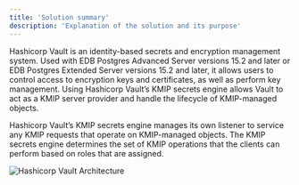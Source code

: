```yaml
---
title: 'Solution summary'
description: 'Explanation of the solution and its purpose'
---
```


Hashicorp Vault is an identity-based secrets and encryption management system. Used with EDB Postgres Advanced Server versions 15.2 and later or EDB Postgres Extended Server versions 15.2 and later, it allows users to control access to encryption keys and certificates, as well as perform key management. Using Hashicorp Vault’s KMIP secrets engine allows Vault to act as a KMIP server provider and handle the lifecycle of KMIP-managed objects.

Hashicorp Vault’s KMIP secrets engine manages its own listener to service any KMIP requests that operate on KMIP-managed objects. The KMIP secrets engine determines the set of KMIP operations that the clients can perform based on roles that are assigned.

![Hashicorp Vault Architecture](Images/HashicorpVaultSolutionSummaryImage.png)
